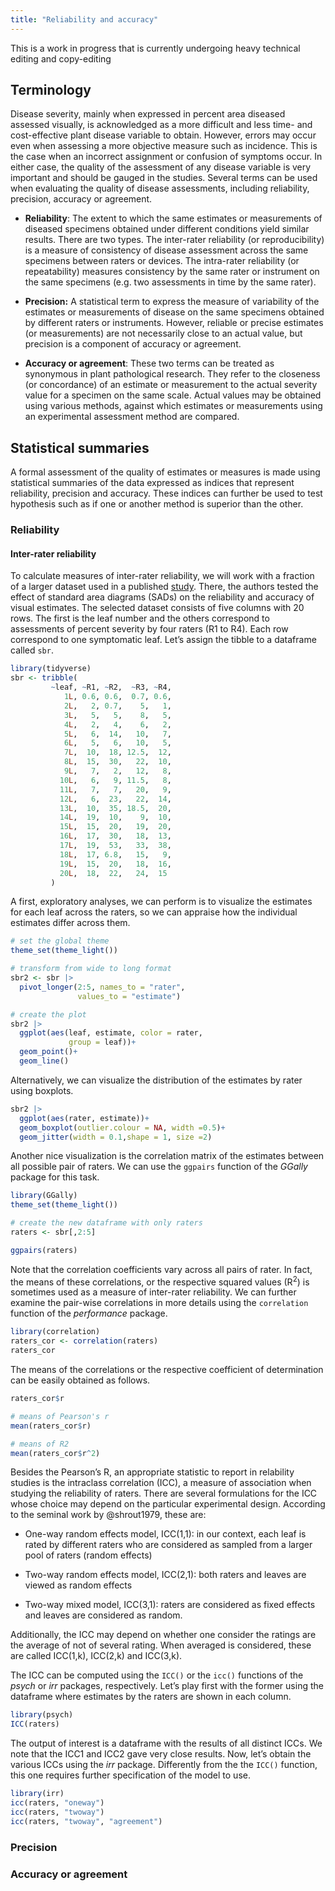```yaml
---
title: "Reliability and accuracy"
---
```


::: {.callout-note appearance="simple"}
This is a work in progress that is currently undergoing heavy technical editing and copy-editing
:::

## Terminology

Disease severity, mainly when expressed in percent area diseased assessed visually, is acknowledged as a more difficult and less time- and cost-effective plant disease variable to obtain. However, errors may occur even when assessing a more objective measure such as incidence. This is the case when an incorrect assignment or confusion of symptoms occur. In either case, the quality of the assessment of any disease variable is very important and should be gauged in the studies. Several terms can be used when evaluating the quality of disease assessments, including reliability, precision, accuracy or agreement.

-   **Reliability**: The extent to which the same estimates or measurements of diseased specimens obtained under different conditions yield similar results. There are two types. The inter-rater reliability (or reproducibility) is a measure of consistency of disease assessment across the same specimens between raters or devices. The intra-rater reliability (or repeatability) measures consistency by the same rater or instrument on the same specimens (e.g. two assessments in time by the same rater).

-   **Precision:** A statistical term to express the measure of variability of the estimates or measurements of disease on the same specimens obtained by different raters or instruments. However, reliable or precise estimates (or measurements) are not necessarily close to an actual value, but precision is a component of accuracy or agreement.

-   **Accuracy or agreement**: These two terms can be treated as synonymous in plant pathological research. They refer to the closeness (or concordance) of an estimate or measurement to the actual severity value for a specimen on the same scale. Actual values may be obtained using various methods, against which estimates or measurements using an experimental assessment method are compared.

## Statistical summaries

A formal assessment of the quality of estimates or measures is made using statistical summaries of the data expressed as indices that represent reliability, precision and accuracy. These indices can further be used to test hypothesis such as if one or another method is superior than the other.

### Reliability

#### Inter-rater reliability

To calculate measures of inter-rater reliability, we will work with a fraction of a larger dataset used in a published [study](https://bsppjournals.onlinelibrary.wiley.com/doi/abs/10.1111/ppa.13148). There, the authors tested the effect of standard area diagrams (SADs) on the reliability and accuracy of visual estimates. The selected dataset consists of five columns with 20 rows. The first is the leaf number and the others correspond to assessments of percent severity by four raters (R1 to R4). Each row correspond to one symptomatic leaf. Let's assign the tibble to a dataframe called `sbr`.

```r
library(tidyverse)
sbr <- tribble(
         ~leaf, ~R1, ~R2,  ~R3, ~R4,
            1L, 0.6, 0.6,  0.7, 0.6,
            2L,   2, 0.7,    5,   1,
            3L,   5,   5,    8,   5,
            4L,   2,   4,    6,   2,
            5L,   6,  14,   10,   7,
            6L,   5,   6,   10,   5,
            7L,  10,  18, 12.5,  12,
            8L,  15,  30,   22,  10,
            9L,   7,   2,   12,   8,
           10L,   6,   9, 11.5,   8,
           11L,   7,   7,   20,   9,
           12L,   6,  23,   22,  14,
           13L,  10,  35, 18.5,  20,
           14L,  19,  10,    9,  10,
           15L,  15,  20,   19,  20,
           16L,  17,  30,   18,  13,
           17L,  19,  53,   33,  38,
           18L,  17, 6.8,   15,   9,
           19L,  15,  20,   18,  16,
           20L,  18,  22,   24,  15
         )


```

A first, exploratory analyses, we can perform is to visualize the estimates for each leaf across the raters, so we can appraise how the individual estimates differ across them.

```r
# set the global theme
theme_set(theme_light())

# transform from wide to long format
sbr2 <- sbr |> 
  pivot_longer(2:5, names_to = "rater",
               values_to = "estimate") 

# create the plot
sbr2 |> 
  ggplot(aes(leaf, estimate, color = rater,
             group = leaf))+
  geom_point()+
  geom_line()
```

Alternatively, we can visualize the distribution of the estimates by rater using boxplots.

```r
sbr2 |> 
  ggplot(aes(rater, estimate))+
  geom_boxplot(outlier.colour = NA, width =0.5)+
  geom_jitter(width = 0.1,shape = 1, size =2)

```

Another nice visualization is the correlation matrix of the estimates between all possible pair of raters. We can use the `ggpairs` function of the *GGally* package for this task.

```r
library(GGally)
theme_set(theme_light())

# create the new dataframe with only raters
raters <- sbr[,2:5] 

ggpairs(raters)
```

Note that the correlation coefficients vary across all pairs of rater. In fact, the means of these correlations, or the respective squared values (R<sup>2</sup>) is sometimes used as a measure of inter-rater reliability. We can further examine the pair-wise correlations in more details using the `correlation` function of the *performance* package.

```r
library(correlation)
raters_cor <- correlation(raters)
raters_cor
```

The means of the correlations or the respective coefficient of determination can be easily obtained as follows.

```r
raters_cor$r

# means of Pearson's r
mean(raters_cor$r) 

# means of R2
mean(raters_cor$r^2) 

```

Besides the Pearson's R, an appropriate statistic to report in relability studies is the intraclass correlation (ICC), a measure of association when studying the reliability of raters. There are several formulations for the ICC whose choice may depend on the particular experimental design. According to the seminal work by @shrout1979, these are:

-   One-way random effects model, ICC(1,1): in our context, each leaf is rated by different raters who are considered as sampled from a larger pool of raters (random effects)

-   Two-way random effects model, ICC(2,1): both raters and leaves are viewed as random effects

-   Two-way mixed model, ICC(3,1): raters are considered as fixed effects and leaves are considered as random.

Additionally, the ICC may depend on whether one consider the ratings are the average of not of several rating. When averaged is considered, these are called ICC(1,k), ICC(2,k) and ICC(3,k).

The ICC can be computed using the `ICC()` or the `icc()` functions of the *psych* or *irr* packages, respectively. Let's play first with the former using the dataframe where estimates by the raters are shown in each column.

```r
library(psych)
ICC(raters)
```

The output of interest is a dataframe with the results of all distinct ICCs. We note that the ICC1 and ICC2 gave very close results. Now, let's obtain the various ICCs using the *irr* package. Differently from the the `ICC()` function, this one requires further specification of the model to use.

```r
library(irr)
icc(raters, "oneway")
icc(raters, "twoway")
icc(raters, "twoway", "agreement")
```

### Precision

### Accuracy or agreement

